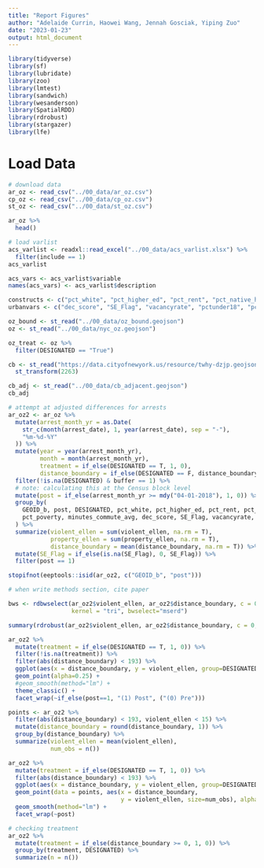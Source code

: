 ```yaml
---
title: "Report Figures"
author: "Adelaide Currin, Haowei Wang, Jennah Gosciak, Yiping Zuo"
date: "2023-01-23"
output: html_document
---
```


```r
library(tidyverse)
library(sf)
library(lubridate)
library(zoo)
library(lmtest)
library(sandwich)
library(wesanderson)
library(SpatialRDD)
library(rdrobust)
library(stargazer)
library(lfe)
```

# Load Data

```r
# download data
ar_oz <- read_csv("../00_data/ar_oz.csv")
cp_oz <- read_csv("../00_data/cp_oz.csv")
st_oz <- read_csv("../00_data/st_oz.csv")

ar_oz %>%
  head()
```
```r
# load varlist
acs_varlist <- readxl::read_excel("../00_data/acs_varlist.xlsx") %>%
  filter(include == 1)
acs_varlist

acs_vars <- acs_varlist$variable
names(acs_vars) <- acs_varlist$description

constructs <- c("pct_white", "pct_higher_ed", "pct_rent", "pct_native_hc_covered", "pct_poverty", "minutes_commute_avg")
urbanvars <- c("dec_score", "SE_Flag", "vacancyrate", "pctunder18", "pctover64")

oz_bound <- st_read("../00_data/oz_bound.geojson")
oz <- st_read("../00_data/nyc_oz.geojson")

oz_treat <- oz %>% 
  filter(DESIGNATED == "True")

cb <- st_read("https://data.cityofnewyork.us/resource/twhy-dzjp.geojson?$limit=1000000") %>%
  st_transform(2263)

cb_adj <- st_read("../00_data/cb_adjacent.geojson")
cb_adj
```

```r
# attempt at adjusted differences for arrests
ar_oz2 <- ar_oz %>%
  mutate(arrest_month_yr = as.Date(
    str_c(month(arrest_date), 1, year(arrest_date), sep = "-"),
    "%m-%d-%Y"
  )) %>%
  mutate(year = year(arrest_month_yr),
         month = month(arrest_month_yr),
         treatment = if_else(DESIGNATED == T, 1, 0),
         distance_boundary = if_else(DESIGNATED == F, distance_boundary * -1, distance_boundary)) %>%
  filter(!is.na(DESIGNATED) & buffer == 1) %>%
  # note: calculating this at the Census block level
  mutate(post = if_else(arrest_month_yr >= mdy("04-01-2018"), 1, 0)) %>% 
  group_by(
    GEOID_b, post, DESIGNATED, pct_white, pct_higher_ed, pct_rent, pct_native_hc_covered,
    pct_poverty, minutes_commute_avg, dec_score, SE_Flag, vacancyrate, pctunder18, pctover64, buffer
  ) %>%
  summarize(violent_ellen = sum(violent_ellen, na.rm = T),
            property_ellen = sum(property_ellen, na.rm = T),
            distance_boundary = mean(distance_boundary, na.rm = T)) %>%
  mutate(SE_Flag = if_else(is.na(SE_Flag), 0, SE_Flag)) %>% 
  filter(post == 1)

stopifnot(eeptools::isid(ar_oz2, c("GEOID_b", "post")))

# when write methods section, cite paper
```

```r
bws <- rdbwselect(ar_oz2$violent_ellen, ar_oz2$distance_boundary, c = 0,
                  kernel = "tri", bwselect="mserd")

summary(rdrobust(ar_oz2$violent_ellen, ar_oz2$distance_boundary, c = 0, masspoints="adjust"))
```
```r
ar_oz2 %>% 
  mutate(treatment = if_else(DESIGNATED == T, 1, 0)) %>% 
  filter(!is.na(treatment)) %>% 
  filter(abs(distance_boundary) < 193) %>% 
  ggplot(aes(x = distance_boundary, y = violent_ellen, group=DESIGNATED, color=DESIGNATED)) +
  geom_point(alpha=0.25) +
  #geom_smooth(method="lm") +
  theme_classic() +
  facet_wrap(~if_else(post==1, "(1) Post", ("(0) Pre")))

points <- ar_oz2 %>% 
  filter(abs(distance_boundary) < 193, violent_ellen < 15) %>% 
  mutate(distance_boundary = round(distance_boundary, 1)) %>% 
  group_by(distance_boundary) %>% 
  summarize(violent_ellen = mean(violent_ellen),
            num_obs = n())

ar_oz2 %>% 
  mutate(treatment = if_else(DESIGNATED == T, 1, 0)) %>% 
  filter(abs(distance_boundary) < 193) %>% 
  ggplot(aes(x = distance_boundary, y = violent_ellen, group=DESIGNATED, color=DESIGNATED)) +
  geom_point(data = points, aes(x = distance_boundary,
                                y = violent_ellen, size=num_obs), alpha=.2, inherit.aes=F) +
  geom_smooth(method="lm") +
  facet_wrap(~post)

# checking treatment
ar_oz2 %>% 
  mutate(treatment = if_else(distance_boundary >= 0, 1, 0)) %>% 
  group_by(treatment, DESIGNATED) %>% 
  summarize(n = n())
```









